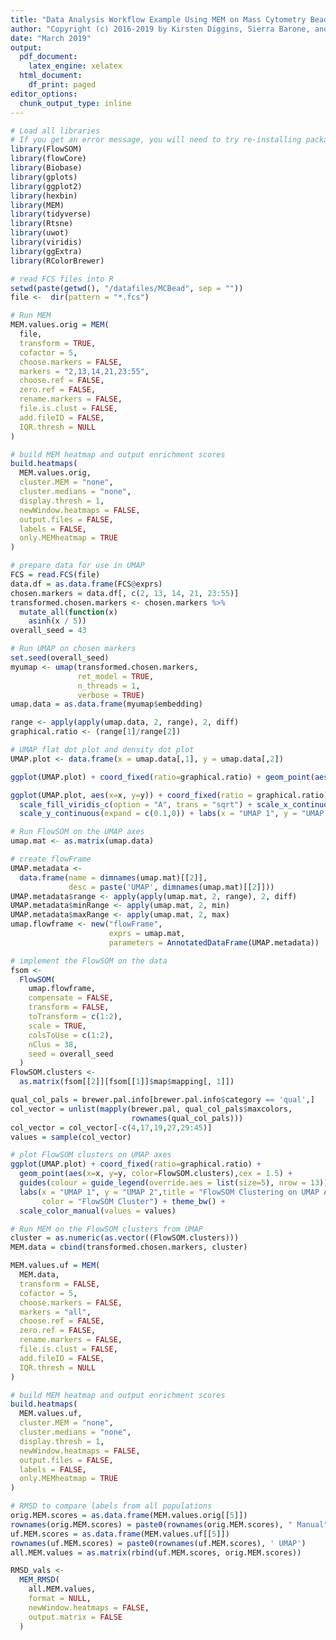 ---
title: "Data Analysis Workflow Example Using MEM on Mass Cytometry Bead Data (UMAP, FlowSOM, MEM, RMSD)"
author: "Copyright (c) 2016-2019 by Kirsten Diggins, Sierra Barone, and Jonathan Irish, All Rights Reserved; see EULA-MEM.text for MEM license information"
date: "March 2019"
output:
  pdf_document:
    latex_engine: xelatex
  html_document:
    df_print: paged
editor_options:
  chunk_output_type: inline
---
```{r setup, include=FALSE}
# Load all libraries
# If you get an error message, you will need to try re-installing packages
library(FlowSOM)
library(flowCore)
library(Biobase)
library(gplots)
library(ggplot2)
library(hexbin)
library(MEM)
library(tidyverse)
library(Rtsne)
library(uwot)
library(viridis)
library(ggExtra)
library(RColorBrewer)
```

```{r MEM on beads, warning=FALSE}
# read FCS files into R
setwd(paste(getwd(), "/datafiles/MCBead", sep = ""))
file <-  dir(pattern = "*.fcs")

# Run MEM
MEM.values.orig = MEM(
  file,
  transform = TRUE,
  cofactor = 5,
  choose.markers = FALSE,
  markers = "2,13,14,21,23:55",
  choose.ref = FALSE,
  zero.ref = FALSE,
  rename.markers = FALSE,
  file.is.clust = FALSE,
  add.fileID = FALSE,
  IQR.thresh = NULL
)

# build MEM heatmap and output enrichment scores
build.heatmaps(
  MEM.values.orig,
  cluster.MEM = "none",
  cluster.medians = "none",
  display.thresh = 1,
  newWindow.heatmaps = FALSE,
  output.files = FALSE,
  labels = FALSE,
  only.MEMheatmap = TRUE
)

# prepare data for use in UMAP
FCS = read.FCS(file)
data.df = as.data.frame(FCS@exprs)
chosen.markers = data.df[, c(2, 13, 14, 21, 23:55)]
transformed.chosen.markers <- chosen.markers %>%
  mutate_all(function(x)
    asinh(x / 5))
overall_seed = 43
```

```{r UMAP}
# Run UMAP on chosen markers
set.seed(overall_seed)
myumap <- umap(transformed.chosen.markers, 
               ret_model = TRUE, 
               n_threads = 1,
               verbose = TRUE)
umap.data = as.data.frame(myumap$embedding)

range <- apply(apply(umap.data, 2, range), 2, diff)
graphical.ratio <- (range[1]/range[2])

# UMAP flat dot plot and density dot plot
UMAP.plot <- data.frame(x = umap.data[,1], y = umap.data[,2])

ggplot(UMAP.plot) + coord_fixed(ratio=graphical.ratio) + geom_point(aes(x=x, y=y), cex = 1) + labs( x = "UMAP 1", y = "UMAP 2", title = "Mass Cytometry Beads") + theme_bw()

ggplot(UMAP.plot, aes(x=x, y=y)) + coord_fixed(ratio = graphical.ratio)  + geom_bin2d(bins = 128) + 
  scale_fill_viridis_c(option = "A", trans = "sqrt") + scale_x_continuous(expand = c(0.1,0)) + 
  scale_y_continuous(expand = c(0.1,0)) + labs(x = "UMAP 1", y = "UMAP 2",title = "Mass Cytometry Beads") + theme_bw()
```


```{r FlowSOM on UMAP}
# Run FlowSOM on the UMAP axes
umap.mat <- as.matrix(umap.data)

# create flowFrame
UMAP.metadata <-
  data.frame(name = dimnames(umap.mat)[[2]],
             desc = paste('UMAP', dimnames(umap.mat)[[2]]))
UMAP.metadata$range <- apply(apply(umap.mat, 2, range), 2, diff)
UMAP.metadata$minRange <- apply(umap.mat, 2, min)
UMAP.metadata$maxRange <- apply(umap.mat, 2, max)
umap.flowframe <- new("flowFrame",
                      exprs = umap.mat,
                      parameters = AnnotatedDataFrame(UMAP.metadata))

# implement the FlowSOM on the data
fsom <-
  FlowSOM(
    umap.flowframe,
    compensate = FALSE,
    transform = FALSE,
    toTransform = c(1:2),
    scale = TRUE,
    colsToUse = c(1:2),
    nClus = 38,
    seed = overall_seed
  )
FlowSOM.clusters <-
  as.matrix(fsom[[2]][fsom[[1]]$map$mapping[, 1]])

qual_col_pals = brewer.pal.info[brewer.pal.info$category == 'qual',]
col_vector = unlist(mapply(brewer.pal, qual_col_pals$maxcolors, 
                           rownames(qual_col_pals)))
col_vector = col_vector[-c(4,17,19,27,29:45)]
values = sample(col_vector)

# plot FlowSOM clusters on UMAP axes
ggplot(UMAP.plot) + coord_fixed(ratio=graphical.ratio) + 
  geom_point(aes(x=x, y=y, color=FlowSOM.clusters),cex = 1.5) + 
  guides(colour = guide_legend(override.aes = list(size=5), nrow = 13)) +
  labs(x = "UMAP 1", y = "UMAP 2",title = "FlowSOM Clustering on UMAP Axes", 
       color = "FlowSOM Cluster") + theme_bw() + 
  scale_color_manual(values = values)  
```

```{r MEM on UMAP/FlowSOM Clusters}
# Run MEM on the FlowSOM clusters from UMAP
cluster = as.numeric(as.vector((FlowSOM.clusters)))
MEM.data = cbind(transformed.chosen.markers, cluster)

MEM.values.uf = MEM(
  MEM.data,
  transform = FALSE,
  cofactor = 5,
  choose.markers = FALSE,
  markers = "all",
  choose.ref = FALSE,
  zero.ref = FALSE,
  rename.markers = FALSE,
  file.is.clust = FALSE,
  add.fileID = FALSE,
  IQR.thresh = NULL
)

# build MEM heatmap and output enrichment scores
build.heatmaps(
  MEM.values.uf,
  cluster.MEM = "none",
  cluster.medians = "none",
  display.thresh = 1,
  newWindow.heatmaps = FALSE,
  output.files = FALSE,
  labels = FALSE,
  only.MEMheatmap = TRUE
)
```


```{r RMSD for All Clusters}
# RMSD to compare labels from all populations
orig.MEM.scores = as.data.frame(MEM.values.orig[[5]])
rownames(orig.MEM.scores) = paste0(rownames(orig.MEM.scores), " Manual")
uf.MEM.scores = as.data.frame(MEM.values.uf[[5]])
rownames(uf.MEM.scores) = paste0(rownames(uf.MEM.scores), ' UMAP')
all.MEM.values = as.matrix(rbind(uf.MEM.scores, orig.MEM.scores))

RMSD_vals <-
  MEM_RMSD(
    all.MEM.values,
    format = NULL,
    newWindow.heatmaps = FALSE,
    output.matrix = FALSE
  )

```
